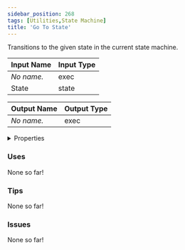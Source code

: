 ```yaml
---
sidebar_position: 268
tags: [Utilities,State Machine]
title: 'Go To State'
---
```


Transitions to the given state in the current state machine.






<EsbSvg />

| Input Name | Input Type |
|-----------|-----------|
| *No name.* | exec |
| State | state |

| Output Name | Output Type |
|-----------|-----------|
| *No name.* | exec |


<details>
  <summary>Properties</summary>
  <div>
    <div>
    <table>
      <thead>
        <tr>
          <th>Is beta required?</th>
          <th>❌</th>
        </tr>
        <tr>
          <th>Is this chip a trolling risk?</th>
          <th>❌</th>
        </tr>
        <tr>
          <th>Is this chip a role assignment risk?</th>
          <th>❌</th>
        </tr>
        <tr>
          <th>Chip UUID</th>
          <th>ecf53690-1d60-4971-b057-f601d49975ab</th>
        </tr>
      </thead>
    </table>
    </div>
  </div>
</details>

### Uses

None so far!

### Tips

None so far!

### Issues

None so far!